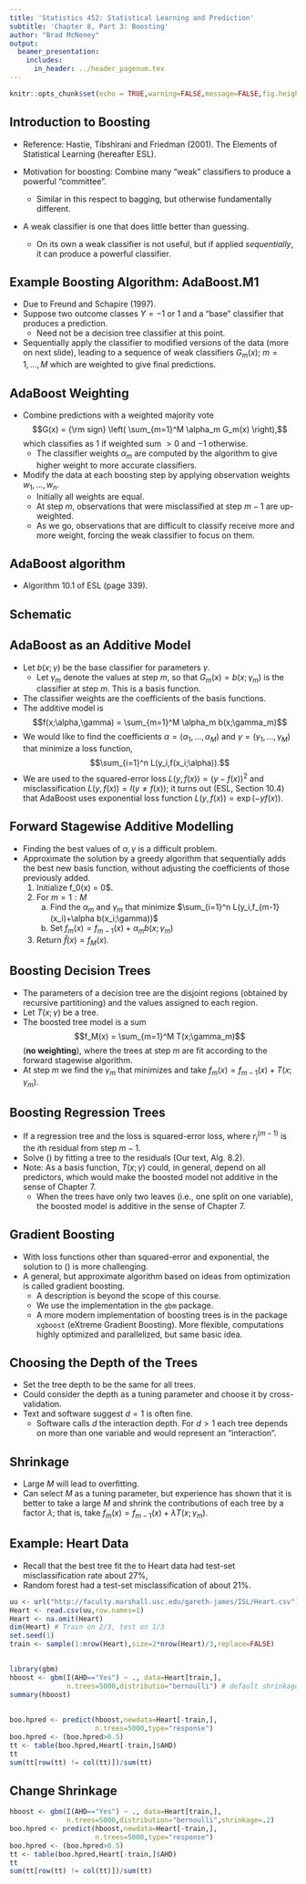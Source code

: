 ```yaml
---
title: 'Statistics 452: Statistical Learning and Prediction'
subtitle: 'Chapter 8, Part 3: Boosting'
author: "Brad McNeney"
output: 
  beamer_presentation:
    includes:
      in_header: ../header_pagenum.tex
---
```


```r
knitr::opts_chunk$set(echo = TRUE,warning=FALSE,message=FALSE,fig.height=3,fig.width=5)
```

## Introduction to Boosting

* Reference: Hastie, Tibshirani and Friedman (2001). The 
Elements of Statistical Learning (hereafter ESL).

* Motivation for boosting: Combine many "weak" classifiers to 
produce a powerful "committee".
    + Similar in this respect to bagging, but otherwise
    fundamentally different.
* A weak classifier is one that does little better than
guessing.
    + On its own a weak classifier is not useful, but 
    if applied _sequentially_, it can produce a powerful classifier.

## Example Boosting Algorithm: AdaBoost.M1

* Due to Freund and Schapire (1997).
* Suppose two outcome classes $Y=-1$ or 1
and a "base" classifier that produces 
a prediction.
    + Need not be a decision tree classifier at this point.
* Sequentially apply the classifier to modified versions 
of the data (more on next slide), leading to a sequence of weak 
classifiers $G_m(x)$; $m=1,\ldots,M$ which are weighted
to give final predictions.

## AdaBoost Weighting

* Combine predictions with a weighted majority 
vote 
$$G(x) = {\rm sign} \left( \sum_{m=1}^M \alpha_m G_m(x) \right),$$
which classifies as $1$ if weighted sum $>0$ and $-1$ otherwise.
    + The classifier weights $\alpha_m$ are computed by the algorithm to
    give higher weight to more accurate classifiers.
* Modify the data at each boosting step 
by applying observation weights $w_1,\ldots,w_n$.
    + Initially all weights are equal.
    + At step $m$, observations that were misclassified at
    step $m-1$ are up-weighted. 
    + As we go, observations that are difficult to classify 
    receive more and more weight, forcing the weak 
    classifier to focus on them.
    
## AdaBoost algorithm

* Algorithm 10.1 of ESL (page 339).

\begin{center}
\includegraphics[height=5in]{ESLadaBoost.pdf}
\end{center}

## Schematic


\vspace*{-.2in}

\begin{center}
\includegraphics[height=4in]{ESL_Fig10_1.pdf}
\end{center}


## AdaBoost as an Additive Model

* Let $b(x;\gamma)$ be the base classifier for parameters $\gamma$.
    + Let $\gamma_m$ denote the values at step $m$, so that
    $G_m(x) = b(x;\gamma_m)$ is the classifier at
    step $m$. This is a basis function.
* The classifier weights are the coefficients of the basis functions.
* The additive model is 
$$f(x;\alpha,\gamma) = \sum_{m=1}^M \alpha_m b(x;\gamma_m)$$
* We would like to find the coefficients
$\alpha=(\alpha_1,\ldots,\alpha_M)$
and $\gamma = (\gamma_1,\ldots,\gamma_M)$
that minimize a loss function, 
$$\sum_{i=1}^n L(y_i,f(x_i;\alpha)).$$
* We are used to the squared-error loss $L(y,f(x)) = (y-f(x))^2$ and misclassification $L(y,f(x)) = I(y\not= f(x))$; it turns out (ESL, Section 10.4) that
AdaBoost uses exponential loss function $L(y,f(x)) = \exp(-y f(x))$.

## Forward Stagewise Additive Modelling

* Finding the best values of $\alpha,\gamma$
is a difficult problem.
* Approximate the solution by a greedy algorithm that 
sequentially adds the best new basis function, without
adjusting the coefficients of those previously added.
    1. Initialize f_0(x) = 0$.
    2. For $m=1:M$
        (a) Find the $\alpha_m$ and $\gamma_m$ that minimize
        $\sum_{i=1}^n L(y_i,f_{m-1}(x_i)+\alpha b(x_i;\gamma))$
        (b) Set $f_m(x) = f_{m-1}(x) + \alpha_m b(x;\gamma_m)$
    3. Return $\hat{f}(x) = f_M(x)$.


## Boosting Decision Trees

* The parameters of a decision tree are 
the disjoint regions (obtained by recursive partitioning)
and the values assigned to each region.
* Let $T(x;\gamma)$ be a tree.
* The boosted tree model is a sum
$$f_M(x) = \sum_{m=1}^M T(x;\gamma_m)$$
(**no weighting**), where the trees at step $m$ are 
fit according to the forward stagewise algorithm.
* At step $m$ we find the $\gamma_m$ that minimizes
\begin{equation}
\sum_{i=1}^n L(y_i,f_{m-1}(x_i)+ T(x_i;\gamma))
\label{eqn:boostCrit}
\end{equation}
and take $f_m(x) = f_{m-1}(x) + T(x;\gamma_m)$.
    
## Boosting Regression Trees

* If a regression tree and the loss is squared-error loss, 
\begin{eqnarray*}
L(y_i,f_{m-1}(x_i)+T(x_i;\gamma)) & = &
(y_i-f_{m-1}(x_i)-T(x_i;\gamma))^2 \\
 & = &
(r_i^{(m-1)}-T(x_i;\gamma))^2,
\end{eqnarray*}
where $r_i^{(m-1)}$ is the $i$th residual
from step $m-1$.
* Solve (\ref{eqn:boostCrit}) by fitting a tree to
the residuals (Our text, Alg. 8.2).
* Note: As a basis function, $T(x;\gamma)$ could,
in general, depend on all predictors, which
would make the boosted model not additive in 
the sense of Chapter 7.
    + When the trees have only two leaves (i.e., one
    split on one variable), the boosted model is additive
    in the sense of Chapter 7.

## Gradient Boosting

* With loss functions other than squared-error and exponential,
the solution to (\ref{eqn:boostCrit}) is more challenging.
* A general, but approximate algorithm based on 
ideas from optimization is called gradient boosting.
    + A description is beyond the scope of this course.
    + We use the implementation in the `gbm` package.
    + A more modern implementation of boosting trees is
    in the package `xgboost` (eXtreme Gradient Boosting).
    More flexible, computations highly optimized and parallelized,
    but same basic idea.
    
## Choosing the Depth of the Trees

* Set the tree depth to be the same for all 
trees.
* Could consider the depth as a tuning parameter and 
choose it by cross-validation.
* Text and software suggest $d=1$ is often fine.
    + Software calls $d$ the interaction depth.
    For $d>1$ each tree depends on more than 
    one variable and would represent an "interaction".
    

## Shrinkage

* Large $M$ will lead to overfitting. 
* Can select $M$ as a tuning parameter, but 
experience has shown that it is better to 
take a large $M$ and shrink the contributions of each
tree by a factor $\lambda$; that is,
take $f_m(x) = f_{m-1}(x) + \lambda T(x;\gamma_m)$.

##


\vspace*{-.5in}

\begin{center}
\includegraphics[height=4in]{ESL_Fig10_11.pdf}
\end{center}


## Example: Heart Data

* Recall that the best tree fit the to Heart data
had test-set misclassification rate about 27%,
* Random forest had a test-set misclassification of about 21%.


\scriptsize

```r
uu <- url("http://faculty.marshall.usc.edu/gareth-james/ISL/Heart.csv")
Heart <- read.csv(uu,row.names=1)
Heart <- na.omit(Heart)
dim(Heart) # Train on 2/3, test on 1/3
set.seed(1)
train <- sample(1:nrow(Heart),size=2*nrow(Heart)/3,replace=FALSE)
```


## 

\scriptsize

```r
library(gbm)
hboost <- gbm(I(AHD=="Yes") ~ ., data=Heart[train,],
              n.trees=5000,distributio="bernoulli") # default shrinkage = 0.1
summary(hboost)
```

##

\scriptsize

```r
boo.hpred <- predict(hboost,newdata=Heart[-train,],
                     n.trees=5000,type="response")
boo.hpred <- (boo.hpred>0.5)
tt <- table(boo.hpred,Heart[-train,]$AHD)
tt
sum(tt[row(tt) != col(tt)])/sum(tt)
```

## Change Shrinkage

\scriptsize

```r
hboost <- gbm(I(AHD=="Yes") ~ ., data=Heart[train,],
              n.trees=5000,distribution="bernoulli",shrinkage=.2)
boo.hpred <- predict(hboost,newdata=Heart[-train,],
                     n.trees=5000,type="response")
boo.hpred <- (boo.hpred>0.5)
tt <- table(boo.hpred,Heart[-train,]$AHD)
tt
sum(tt[row(tt) != col(tt)])/sum(tt)
```

